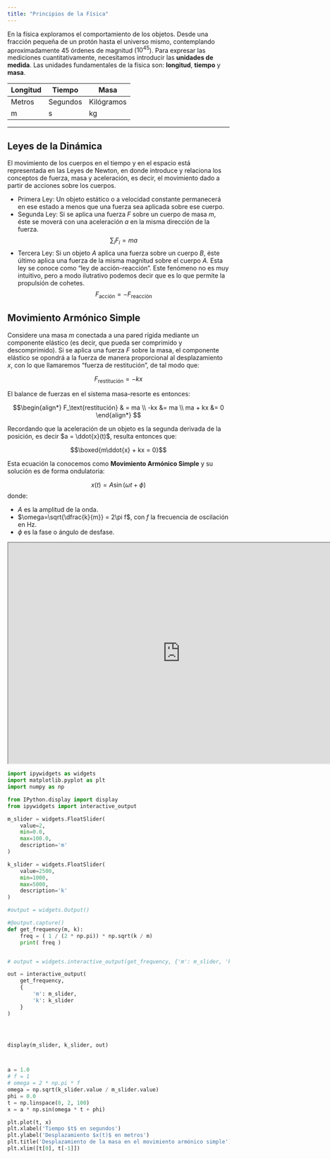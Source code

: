 ```yaml
---
title: "Principios de la Física"
---
```


En la física exploramos el comportamiento de los objetos. Desde una fracción pequeña de un protón hasta el universo mismo, contemplando aproximadamente 45 órdenes de magnitud ($10^{45}$). Para expresar las mediciones cuantitativamente, necesitamos introducir las **unidades de medida**. Las unidades fundamentales de la física son: **longitud**, **tiempo** y **masa**.

| Longitud | Tiempo | Masa |
|----------|--------|------|
| Metros | Segundos | Kilógramos |
| m | s | kg |

--- 

## Leyes de la Dinámica

El movimiento de los cuerpos en el tiempo y en el espacio está representada en las Leyes de Newton, en donde introduce y relaciona los conceptos de fuerza, masa y aceleración, es decir, el movimiento dado a partir de acciones sobre los cuerpos.

+ Primera Ley: Un objeto estático o a velocidad constante permanecerá en ese estado a menos que una fuerza sea aplicada sobre ese cuerpo.
+ Segunda Ley: Si se aplica una fuerza $F$ sobre un cuerpo de masa $m$, éste se moverá con una aceleración $a$ en la misma dirección de la fuerza. $$\sum_{i}F_i = ma$$
+ Tercera Ley: Si un objeto $A$ aplica una fuerza sobre un cuerpo $B$, éste último aplica una fuerza de la misma magnitud sobre el cuerpo $A$. Esta ley se conoce como "ley de acción-reacción". Este fenómeno no es muy intuitivo, pero a modo ilutrativo podemos decir que es lo que permite la propulsión de cohetes.
$$F_\text{acción} = - F_\text{reacción}$$

## Movimiento Armónico Simple

Considere una masa $m$ conectada a una pared rígida mediante un componente elástico (es decir, que pueda ser comprimido y descomprimido). Si se aplica una fuerza $F$ sobre la masa, el componente elástico se opondrá a la fuerza de manera proporcional al desplazamiento $x$, con lo que llamaremos "fuerza de restitución", de tal modo que: 

$$F_\text{restitución} = -kx$$

El balance de fuerzas en el sistema masa-resorte es entonces:

$$\begin{align*}
F_\text{restitución} & = ma \\
-kx &= ma \\
ma + kx &= 0
\end{align*}
$$

Recordando que la aceleración de un objeto es la segunda derivada de la posición, es decir $a = \ddot{x}(t)$, resulta entonces que:

$$\boxed{m\ddot{x} + kx = 0}$$

Esta ecuación la conocemos como **Movimiento Armónico Simple** y su solución es de forma ondulatoria:

$$x(t) = A\sin(\omega t + \phi)$$
donde:

+ $A$ es la amplitud de la onda.
+ $\omega=\sqrt{\dfrac{k}{m}} = 2\pi f$, con $f$ la frecuencia de oscilación en Hz.
+ $\phi$ es la fase o ángulo de desfase.

```{=html}
<iframe width="780" height="500" src="https://editor.p5js.org/alvaradolucho/full/_4eq2H00S"></iframe>
```


```python
import ipywidgets as widgets
import matplotlib.pyplot as plt
import numpy as np

from IPython.display import display
from ipywidgets import interactive_output

m_slider = widgets.FloatSlider(
    value=2,
    min=0.0,
    max=100.0,
    description='m' 
)

k_slider = widgets.FloatSlider(
    value=2500,
    min=1000,
    max=5000,
    description='k'
)

#output = widgets.Output()

#@output.capture()
def get_frequency(m, k):
    freq = ( 1 / (2 * np.pi)) * np.sqrt(k / m)
    print( freq )


# output = widgets.interactive_output(get_frequency, {'m': m_slider, 'k': k_slider})

out = interactive_output(
    get_frequency,
    {
        'm': m_slider,
        'k': k_slider
    }
)




display(m_slider, k_slider, out)



a = 1.0
# f = 1
# omega = 2 * np.pi * f
omega = np.sqrt(k_slider.value / m_slider.value)
phi = 0.0
t = np.linspace(0, 2, 100)
x = a * np.sin(omega * t + phi)

plt.plot(t, x)
plt.xlabel('Tiempo $t$ en segundos')
plt.ylabel('Desplazamiento $x(t)$ en metros')
plt.title('Desplazamiento de la masa en el movimiento armónico simple')
plt.xlim([t[0], t[-1]])
```

<!--
<details>
<summary>Principios de la Dinámica</summary>


## Principios de la Dinámica

La posición de un cuerpo en un espacio se puede representar como en un **vector** en el espacio (para mayor simplicidad lo representaremos en un plano 2D). Si definimos un punto $r$ cuyas coordenadas $(r_x, r_y)$ dependen del tiempo, entonces:

$$\vec{r} = (r_x(t), r_y(t))$$

Si el cuerpo cambia de posición, lo hace en un tiempo determinado, de modo que aquel cambio de posición respecto del tiempo es llamado **velocidad** y se define como:

$$\vec{v}(r) = \dfrac{\Delta r}{\Delta t} = \dfrac{r_2 - r_1}{t_2 - t_1}$$

Además es de mucho interés conocer cómo la velocidad varía con el tiempo. Por ejemplo un bus frenando posee velocidad pero ésta va decayendo con el tiempo, o bien, si el bus va acelerando, significa que tiene velocidad y además ésta va aumentando con el tiempo. Podemos expresar matemáticamente esto como:

$$\vec{a} = \dfrac{\Delta v}{\Delta t}$$

Dentro de las conclusiones de la física del movimiento, tenemos que:

* El signo de las componentes de los vectores muestran la dirección del vector.
* Si $\vec{a}=\vec{0}$ y $\vec{v}\neq\vec{0}$, entonces el cuerpo está movíéndose en velocidad constante. 
* Si $\vec{a}=\vec{0}$ y $\vec{v} = \vec{0}$, entonces el cuerpo está en reposo (sin movimiento).

</details>
-->